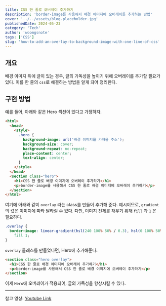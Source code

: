 ```yaml
---
title: CSS 한 줄로 오버레이 추가하기
description: 'border-image를 사용해서 배경 이미지에 오버레이를 추가하는 방법'
cover: '../../assets/blog-placeholder.jpg'
publishedDate: 2024-05-23
category: 'Tech'
author: 'woongsnote'
tags: ['CSS']
slug: 'how-to-add-an-overlay-to-background-image-with-one-line-of-css'
---
```


## 개요

배경 이미지 위에 글이 있는 경우, 글의 가독성을 높이기 위해 오버레이를 추가할 필요가 있다. 이를 한 줄의 `css`로 해결하는 방법을 알게 되어 정리한다.

## 구현 방법

예를 들어, 아래와 같은 Hero 섹션이 있다고 가정하자.

```html title="Hero 예시"
<html>
  <head>
    <style>
      .hero {
        background-image: url('배경 이미지를 가져올 주소');
        background-size: cover;
        background-repeat: no-repeat;
        place-content: center;
        text-align: center;
      }
    </style>
  </head>
  <section class="hero">
    <h1>CSS 한 줄로 배경 이미지에 오버레이 추가하기</h1>
    <p>border-image를 사용해서 CSS 한 줄로 배경 이미지에 오버레이 추가하기</p>
  </section>
</html>
```

여기에 아래와 같이 `overlay` 라는 class를 만들어 추가해 준다. 예시이므로, `gradient` 의 값은 이미지에 따라 달라질 수 있다. 다만, 이미지 전체를 채우기 위해 `fill` 과 `1` 은 필요하다.

```css title="overlay 클래스"
.overlay {
  border-image: linear-gradient(hsl(240 100% 50% / 0.3), hsl(0 100% 50% / 0.3))
    fill 1;
}
```

`overlay` 클래스를 만들었다면, Hero에 추가해준다.

```html title="Hero에 overlay 추가"
<section class="hero overlay">
  <h1>CSS 한 줄로 배경 이미지에 오버레이 추가하기</h1>
  <p>border-image를 사용해서 CSS 한 줄로 배경 이미지에 오버레이 추가하기</p>
</section>
```

이제 `Hero`에 오버레이가 적용되어, 글의 가독성을 향상시킬 수 있다.

---

참고 영상: <a href="https://youtu.be/NwnZU6mWJkk?si=zuemUlYnWQMBme1t" target="_blank">Youtube Link</a>
